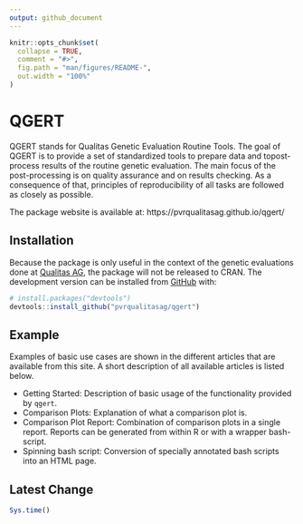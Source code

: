 ```yaml
---
output: github_document
---
```


<!-- README.md is generated from README.Rmd. Please edit that file -->

```r
knitr::opts_chunk$set(
  collapse = TRUE,
  comment = "#>",
  fig.path = "man/figures/README-",
  out.width = "100%"
)
```


# QGERT

<!-- badges: start -->
<!-- badges: end -->

QGERT stands for Qualitas Genetic Evaluation Routine Tools. The goal of QGERT is to provide a set of standardized tools to prepare data and topost-process results of the routine genetic evaluation. The main focus of the post-processing is on quality assurance and on results checking. As a consequence of that, principles of reproducibility of all tasks are followed as closely as possible.

The package website is available at: https://pvrqualitasag.github.io/qgert/


## Installation

Because the package is only useful in the context of the genetic evaluations done at [Qualitas AG](https://qualitasag.ch), the package will not be released to CRAN. The development version can be installed from [GitHub](https://github.com/) with:

```r
# install.packages("devtools")
devtools::install_github("pvrqualitasag/qgert")
```


## Example

Examples of basic use cases are shown in the different articles that are available from this site. A short description of all available articles is listed below.

* Getting Started: Description of basic usage of the functionality provided by `qgert`.
* Comparison Plots: Explanation of what a comparison plot is.
* Comparison Plot Report: Combination of comparison plots in a single report. Reports can be generated from within R or with a wrapper bash-script.
* Spinning bash script: Conversion of specially annotated bash scripts into an HTML page.


## Latest Change
```r
Sys.time()
```

